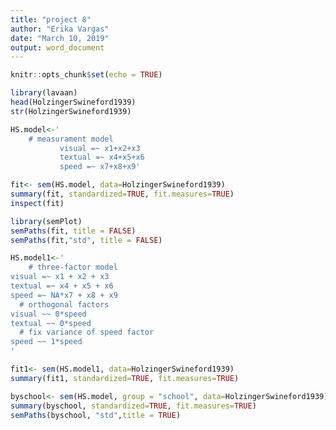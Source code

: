 ```yaml
---
title: "project 8"
author: "Erika Vargas"
date: "March 10, 2019"
output: word_document
---
```


```r
knitr::opts_chunk$set(echo = TRUE)
```

```r
library(lavaan)
head(HolzingerSwineford1939)
str(HolzingerSwineford1939)
```

```r
HS.model<-'
    # measurament model 
           visual =~ x1+x2+x3
           textual =~ x4+x5+x6
           speed =~ x7+x8+x9'
```

```r
fit<- sem(HS.model, data=HolzingerSwineford1939)
summary(fit, standardized=TRUE, fit.measures=TRUE)
inspect(fit)
```

```r
library(semPlot)
semPaths(fit, title = FALSE)
semPaths(fit,"std", title = FALSE)
```

```r
HS.model1<-'
    # three-factor model 
visual =~ x1 + x2 + x3 
textual =~ x4 + x5 + x6 
speed =~ NA*x7 + x8 + x9 
  # orthogonal factors 
visual ~~ 0*speed 
textual ~~ 0*speed 
  # fix variance of speed factor 
speed ~~ 1*speed
'

fit1<- sem(HS.model1, data=HolzingerSwineford1939)
summary(fit1, standardized=TRUE, fit.measures=TRUE)

```

```r

byschool<- sem(HS.model, group = "school", data=HolzingerSwineford1939)
summary(byschool, standardized=TRUE, fit.measures=TRUE)
semPaths(byschool, "std",title = TRUE)

```

